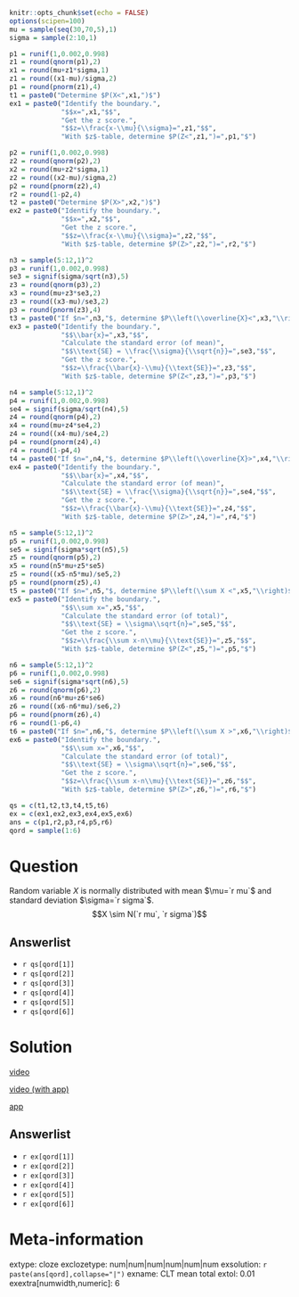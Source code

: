 ```r
knitr::opts_chunk$set(echo = FALSE)
options(scipen=100)
mu = sample(seq(30,70,5),1)
sigma = sample(2:10,1)

p1 = runif(1,0.002,0.998)
z1 = round(qnorm(p1),2)
x1 = round(mu+z1*sigma,1)
z1 = round((x1-mu)/sigma,2)
p1 = round(pnorm(z1),4)
t1 = paste0("Determine $P(X<",x1,")$")
ex1 = paste0("Identify the boundary.",
             "$$x=",x1,"$$",
             "Get the z score.",
             "$$z=\\frac{x-\\mu}{\\sigma}=",z1,"$$",
             "With $z$-table, determine $P(Z<",z1,")=",p1,"$")

p2 = runif(1,0.002,0.998)
z2 = round(qnorm(p2),2)
x2 = round(mu+z2*sigma,1)
z2 = round((x2-mu)/sigma,2)
p2 = round(pnorm(z2),4)
r2 = round(1-p2,4)
t2 = paste0("Determine $P(X>",x2,")$")
ex2 = paste0("Identify the boundary.",
             "$$x=",x2,"$$",
             "Get the z score.",
             "$$z=\\frac{x-\\mu}{\\sigma}=",z2,"$$",
             "With $z$-table, determine $P(Z>",z2,")=",r2,"$")

n3 = sample(5:12,1)^2
p3 = runif(1,0.002,0.998)
se3 = signif(sigma/sqrt(n3),5)
z3 = round(qnorm(p3),2)
x3 = round(mu+z3*se3,2)
z3 = round((x3-mu)/se3,2)
p3 = round(pnorm(z3),4)
t3 = paste0("If $n=",n3,"$, determine $P\\left(\\overline{X}<",x3,"\\right)$")
ex3 = paste0("Identify the boundary.",
             "$$\\bar{x}=",x3,"$$",
             "Calculate the standard error (of mean)",
             "$$\\text{SE} = \\frac{\\sigma}{\\sqrt{n}}=",se3,"$$",
             "Get the z score.",
             "$$z=\\frac{\\bar{x}-\\mu}{\\text{SE}}=",z3,"$$",
             "With $z$-table, determine $P(Z<",z3,")=",p3,"$")

n4 = sample(5:12,1)^2
p4 = runif(1,0.002,0.998)
se4 = signif(sigma/sqrt(n4),5)
z4 = round(qnorm(p4),2)
x4 = round(mu+z4*se4,2)
z4 = round((x4-mu)/se4,2)
p4 = round(pnorm(z4),4)
r4 = round(1-p4,4)
t4 = paste0("If $n=",n4,"$, determine $P\\left(\\overline{X}>",x4,"\\right)$")
ex4 = paste0("Identify the boundary.",
             "$$\\bar{x}=",x4,"$$",
             "Calculate the standard error (of mean)",
             "$$\\text{SE} = \\frac{\\sigma}{\\sqrt{n}}=",se4,"$$",
             "Get the z score.",
             "$$z=\\frac{\\bar{x}-\\mu}{\\text{SE}}=",z4,"$$",
             "With $z$-table, determine $P(Z>",z4,")=",r4,"$")

n5 = sample(5:12,1)^2
p5 = runif(1,0.002,0.998)
se5 = signif(sigma*sqrt(n5),5)
z5 = round(qnorm(p5),2)
x5 = round(n5*mu+z5*se5)
z5 = round((x5-n5*mu)/se5,2)
p5 = round(pnorm(z5),4)
t5 = paste0("If $n=",n5,"$, determine $P\\left(\\sum X <",x5,"\\right)$")
ex5 = paste0("Identify the boundary.",
             "$$\\sum x=",x5,"$$",
             "Calculate the standard error (of total)",
             "$$\\text{SE} = \\sigma\\sqrt{n}=",se5,"$$",
             "Get the z score.",
             "$$z=\\frac{\\sum x-n\\mu}{\\text{SE}}=",z5,"$$",
             "With $z$-table, determine $P(Z<",z5,")=",p5,"$")

n6 = sample(5:12,1)^2
p6 = runif(1,0.002,0.998)
se6 = signif(sigma*sqrt(n6),5)
z6 = round(qnorm(p6),2)
x6 = round(n6*mu+z6*se6)
z6 = round((x6-n6*mu)/se6,2)
p6 = round(pnorm(z6),4)
r6 = round(1-p6,4)
t6 = paste0("If $n=",n6,"$, determine $P\\left(\\sum X >",x6,"\\right)$")
ex6 = paste0("Identify the boundary.",
             "$$\\sum x=",x6,"$$",
             "Calculate the standard error (of total)",
             "$$\\text{SE} = \\sigma\\sqrt{n}=",se6,"$$",
             "Get the z score.",
             "$$z=\\frac{\\sum x-n\\mu}{\\text{SE}}=",z6,"$$",
             "With $z$-table, determine $P(Z>",z6,")=",r6,"$")

qs = c(t1,t2,t3,t4,t5,t6)
ex = c(ex1,ex2,ex3,ex4,ex5,ex6)
ans = c(p1,r2,p3,r4,p5,r6)
qord = sample(1:6)
```

Question
========

Random variable $X$ is normally distributed with mean $\mu=`r mu`$ and standard deviation $\sigma=`r sigma`$.
$$X \sim N(`r mu`, `r sigma`)$$

Answerlist
--------
* `r qs[qord[1]]`
* `r qs[qord[2]]`
* `r qs[qord[3]]`
* `r qs[qord[4]]`
* `r qs[qord[5]]`
* `r qs[qord[6]]`



Solution
========

[video](https://vimeo.com/531946449){target="_blank"}

[video (with app)](https://vimeo.com/531951192){target="_blank"}

[app](http://18.191.167.248:3838/CLTprob/){target="_blank"}

Answerlist
--------
* `r ex[qord[1]]`
* `r ex[qord[2]]`
* `r ex[qord[3]]`
* `r ex[qord[4]]`
* `r ex[qord[5]]`
* `r ex[qord[6]]`



Meta-information
================
extype: cloze
exclozetype: num|num|num|num|num|num
exsolution: `r paste(ans[qord],collapse="|")`
exname: CLT mean total
extol: 0.01
exextra[numwidth,numeric]: 6
